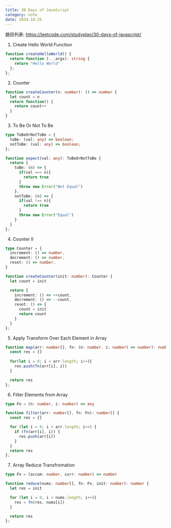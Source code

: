 ```yaml
---
title: 30 Days of JavaScript
category: note
date: 2024-10-25
---
```


題目列表: https://leetcode.com/studyplan/30-days-of-javascript/

1. Create Hello World Function
```ts
function createHelloWorld() {
  return function (...args): string {
    return "Hello World"
  };
};
```

2. Counter
```ts
function createCounter(n: number): () => number {
  let count = n
  return function() {
    return count++        
  }
}
```

3. To Be Or Not To Be
```ts
type ToBeOrNotToBe = {
  toBe: (val: any) => boolean;
  notToBe: (val: any) => boolean;
};

function expect(val: any): ToBeOrNotToBe {
  return {
    toBe: (n) => {
      if(val === n){
        return true
      }
      throw new Error("Not Equal")           
    },
    notToBe: (n) => { 
      if(val !== n){
        return true
      }
      throw new Error("Equal")
    }
  }
};
```

4. Counter II
```ts
type Counter = {
  increment: () => number,
  decrement: () => number,
  reset: () => number,
}

function createCounter(init: number): Counter {
  let count = init

  return {
    increment: () => ++count,
    decrement: () => --count,
    reset: () => {
      count = init
      return count
    }
  }
};
```

5. Apply Transform Over Each Element in Array
```ts
function map(arr: number[], fn: (n: number, i: number) => number): number[] {
  const res = []
  
  for(let i = 0; i < arr.length; i++){
    res.push(fn(arr[i], i))
  }

  return res
};
```

6. Filter Elements from Array

```ts
type Fn = (n: number, i: number) => any

function filter(arr: number[], fn: Fn): number[] {
  const res = []

  for (let i = 0; i < arr.length; i++) {
    if (fn(arr[i], i)) {
      res.push(arr[i])
    }
  }
  return res
};
```

7. Array Reduce Transfromation

```ts
type Fn = (accum: number, curr: number) => number

function reduce(nums: number[], fn: Fn, init: number): number {
  let res = init

  for (let i = 0; i < nums.length; i++){
    res = fn(res, nums[i])
  }

  return res
};
```
